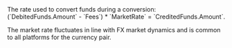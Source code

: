   

<ParamField body="MarketRate" type="float">  
<Max7DecimalPlaces />     
The rate used to convert funds during a conversion: (`DebitedFunds.Amount` - `Fees`) * `MarketRate` = `CreditedFunds.Amount`.

The market rate fluctuates in line with FX market dynamics and is common to all platforms for the currency pair. 
</ParamField>